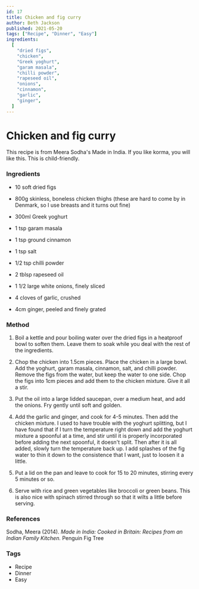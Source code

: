 ```yaml
---
id: 17
title: Chicken and fig curry
author: Beth Jackson
published: 2021-05-20
tags: ["Recipe", "Dinner", "Easy"]
ingredients:
  [
    "dried figs",
    "chicken",
    "Greek yoghurt",
    "garam masala",
    "chilli powder",
    "rapeseed oil",
    "onions",
    "cinnamon",
    "garlic",
    "ginger",
  ]
---
```


# Chicken and fig curry

This recipe is from Meera Sodha's Made in India. If you like korma, you will like this. This is child-friendly.

### Ingredients

- 10 soft dried figs
- 800g skinless, boneless chicken thighs (these are hard to come by in Denmark, so I use breasts and it turns out fine)
- 300ml Greek yoghurt
- 1 tsp garam masala
- 1 tsp ground cinnamon
- 1 tsp salt
- 1/2 tsp chilli powder
- 2 tblsp rapeseed oil
- 1 1/2 large white onions, finely sliced

- 4 cloves of garlic, crushed
- 4cm ginger, peeled and finely grated

### Method

1. Boil a kettle and pour boiling water over the dried figs in a heatproof bowl to soften them. Leave them to soak while you deal with the rest of the ingredients.

2. Chop the chicken into 1.5cm pieces. Place the chicken in a large bowl. Add the yoghurt, garam masala, cinnamon, salt, and chilli powder. Remove the figs from the water, but keep the water to one side. Chop the figs into 1cm pieces and add them to the chicken mixture. Give it all a stir.

3. Put the oil into a large lidded saucepan, over a medium heat, and add the onions. Fry gently until soft and golden.

4. Add the garlic and ginger, and cook for 4-5 minutes. Then add the chicken mixture. I used to have trouble with the yoghurt splitting, but I have found that if I turn the temperature right down and add the yoghurt mixture a spoonful at a time, and stir until it is properly incorporated before adding the next spoonful, it doesn't split. Then after it is all added, slowly turn the temperature back up. I add splashes of the fig water to thin it down to the consistence that I want, just to loosen it a little.

5. Put a lid on the pan and leave to cook for 15 to 20 minutes, stirring every 5 minutes or so.

6. Serve with rice and green vegetables like broccoli or green beans. This is also nice with spinach stirred through so that it wilts a little before serving.

### References

Sodha, Meera (2014). _Made in India: Cooked in Britain: Recipes from an Indian Family Kitchen._ Penguin Fig Tree

### Tags

- Recipe
- Dinner
- Easy
